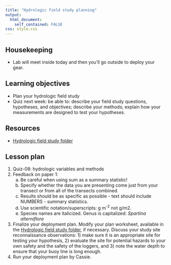 ```yaml
---
title: "Hydrologic field study planning"
output: 
  html_document:
    self_contained: FALSE
css: style.css
---
```

## Housekeeping

* Lab will meet inside today and then you'll go outside to deploy your gear.

## Learning objectives

* Plan your hydrologic field study
* Quiz next week: be able to: describe your field study questions, hypotheses, and objectives; describe your methods; explain how your measurements are designed to test your hypotheses.

## Resources

* [Hydrologic field study folder](https://drive.google.com/drive/u/0/folders/1lAaWzYoXvyzf02Omr3Z3Fm1-GAfI7BnQ)

## Lesson plan

1. Quiz-08: hydrologic variables and methods
1. Feedback on paper 1: 
    a. Be careful when using sum as a summary statistic!
    b. Specify whether the data you are presenting come just from your transect or from all of the transects combined.
    c. Results should be as specific as possible - text should include NUMBERS - summary statistics.
    d. Use scientific notation/superscripts: g m^-2^ not g/m2.
    e. Species names are italicized. Genus is capitalized: *Spartina alterniflora*
1. Finalize your deployment plan. Modify your plan worksheet, available in the [Hydrologic field study folder](https://drive.google.com/drive/u/0/folders/1lAaWzYoXvyzf02Omr3Z3Fm1-GAfI7BnQ), if necessary. Discuss your study site reconnaissance observations: 1) make sure it is an appropriate site for testing your hypothesis, 2) evaluate the site for potential hazards to your own safety and the safety of the loggers, and 3) note the water depth to ensure that your buoy line is long enough.
1. Run your deployment plan by Cassie.
